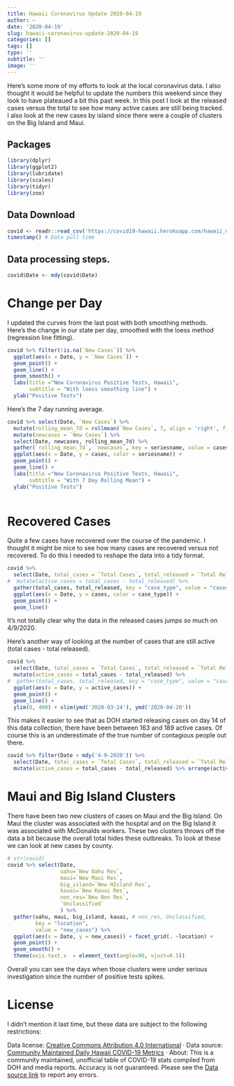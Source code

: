 ```yaml
---
title: Hawaii Coronavirus Update 2020-04-19
author: ~
date: '2020-04-19'
slug: hawaii-coronavirus-update-2020-04-19
categories: []
tags: []
type: ''
subtitle: ''
image: ''
---
```


Here's some more of my efforts to look at the local coronavirus data. I also thought it would be helpful to update the numbers this weekend since they look to have plateaued a bit this past week. In this post I look at the released cases versus the total to see how many active cases are still being tracked. I also look at the new cases by island since there were a couple of clusters on the Big Island and Maui.

## Packages

```r
library(dplyr)
library(ggplot2)
library(lubridate)
library(scales)
library(tidyr)
library(zoo)
```

## Data Download
```r
covid <- readr::read_csv('https://covid19-hawaii.herokuapp.com/hawaii_daily.sqlite/hawaii_daily?_format=csv&_size=max')
timestamp() # Data pull time
```


## Data processing steps.
```r
covid$Date <- mdy(covid$Date)
```


# Change per Day
I updated the curves from the last post with both smoothing methods. Here's the change in our state per day, smoothed with the loess method (regression line fitting).

```r
covid %>% filter(!is.na(`New Cases`)) %>%
  ggplot(aes(x = Date, y = `New Cases`)) + 
  geom_point() +
  geom_line() + 
  geom_smooth() +
  labs(title ="New Coronavirus Positive Tests, Hawaii",
       subtitle = "With loess smoothing line") +
  ylab("Positive Tests")
```

Here's the 7 day running average.

```r
covid %>% select(Date, `New Cases`) %>%
  mutate(rolling_mean_7d = rollmean(`New Cases`, 7, align = 'right', fill = NA)) %>% 
  mutate(newcases = `New Cases`) %>%
  select(Date, newcases, rolling_mean_7d) %>%
  gather(`rolling_mean_7d`, `newcases`, key = seriesname, value = cases) %>%
  ggplot(aes(x = Date, y = cases, color = seriesname)) + 
  geom_point() +
  geom_line() +
  labs(title ="New Coronavirus Positive Tests, Hawaii",
       subtitle = "With 7 Day Rolling Mean") +
  ylab("Positive Tests")
  
```

# Recovered Cases

Quite a few cases have recovered over the course of the pandemic. I thought it might be nice to see how many cases are recovered versus not recovered. To do this I needed to reshape the data into a tidy format.

```r
covid %>% 
  select(Date, total_cases = `Total Cases`, total_released = `Total Released`) %>%
#  mutate(active_cases = total_cases - total_released) %>%
  gather(total_cases, total_released, key = "case_type", value = "cases") %>%
  ggplot(aes(x = Date, y = cases, color = case_type)) + 
  geom_point() +
  geom_line()
```

It's not totally clear why the data in the released cases jumps so much on 4/9/2020.

Here's another way of looking at the number of cases that are still active (total cases - total released).

```r
covid %>% 
  select(Date, total_cases = `Total Cases`, total_released = `Total Released`) %>%
  mutate(active_cases = total_cases - total_released) %>%
#  gather(total_cases, total_released, key = "case_type", value = "cases") %>%
  ggplot(aes(x = Date, y = active_cases)) + 
  geom_point() +
  geom_line() +
  ylim(0, 400) + xlim(ymd('2020-03-24'), ymd('2020-04-20'))
```
This makes it easier to see that as DOH started releasing cases on day 14 of this data collection, there have been between 163 and 189 active cases. Of course this is an underestimate of the true number of contagious people out there.

```r
covid %>% filter(Date > mdy('4-9-2020')) %>%
  select(Date, total_cases = `Total Cases`, total_released = `Total Released`) %>%
  mutate(active_cases = total_cases - total_released) %>% arrange(active_cases)
```

# Maui and Big Island Clusters

There have been two new clusters of cases on Maui and the Big Island. On Maui the cluster was associated with the hospital and on the Big Island it was associated with McDonalds workers. These two clusters throws off the data a bit because the overall total hides these outbreaks. To look at these we can look at new cases by county.

```r
# str(covid)
covid %>% select(Date, 
                 oahu=`New Oahu Res`,
                 maui=`New Maui Res`,
                 big_island=`New HIsland Res`,
                 kauai=`New Kauai Res`,
                 non_res=`New Non Res`,
                 `Unclassified`
                 ) %>%
  gather(oahu, maui, big_island, kauai, # non_res, Unclassified,
         key = "location",
         value = "new_cases") %>%
  ggplot(aes(x = Date, y = new_cases)) + facet_grid(. ~location) +
  geom_point() +
  geom_smooth() +
  theme(axis.text.x  = element_text(angle=90, vjust=0.5))
```

Overall you can see the days when those clusters were under serious investigation since the number of positive tests spikes.

# License
I didn't mention it last time, but these data are subject to the following restrictions:

Data license: [Creative Commons Attribution 4.0 International](https://creativecommons.org/licenses/by/4.0/) · Data source: [Community Maintained Daily Hawaii COVID-19 Metrics](https://docs.google.com/spreadsheets/d/1WTUg75_mm35Z2C6PQd5AOKtVeSNfci5Mp0G_pgYTqQI/edit#gid=0) · About: This is a community maintained, unofficial table of COVID-19 stats compiled from DOH and media reports. Accuracy is not guaranteed. Please see the [Data source link]((https://docs.google.com/spreadsheets/d/1WTUg75_mm35Z2C6PQd5AOKtVeSNfci5Mp0G_pgYTqQI/edit#gid=0)) to report any errors.
